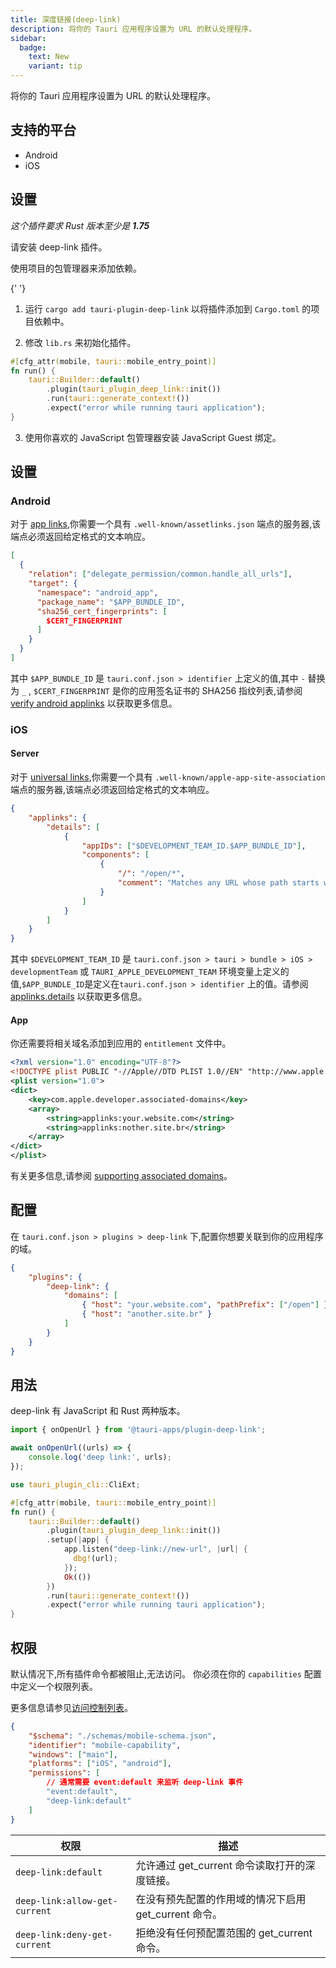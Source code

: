 ```yaml
---
title: 深度链接(deep-link)
description: 将你的 Tauri 应用程序设置为 URL 的默认处理程序。
sidebar:
  badge:
    text: New
    variant: tip
---
```



<PluginLinks plugin="deep-link" />

将你的 Tauri 应用程序设置为 URL 的默认处理程序。

## 支持的平台

- Android
- iOS

## 设置

_这个插件要求 Rust 版本至少是 **1.75**_

请安装 deep-link 插件。

<Tabs>
  <TabItem label="自动">

使用项目的包管理器来添加依赖。

{' '}

<CommandTabs
	npm="npm run tauri add deep-link"
	yarn="yarn run tauri add deep-link"
	pnpm="pnpm tauri add deep-link"
	cargo="cargo tauri add deep-link"
/>

  </TabItem>
  <TabItem label="手动">

1. 运行 `cargo add tauri-plugin-deep-link` 以将插件添加到 `Cargo.toml` 的项目依赖中。

2. 修改 `lib.rs` 来初始化插件。

```rust title="lib.rs" ins={4}
#[cfg_attr(mobile, tauri::mobile_entry_point)]
fn run() {
    tauri::Builder::default()
        .plugin(tauri_plugin_deep_link::init())
        .run(tauri::generate_context!())
        .expect("error while running tauri application");
}
```

3. 使用你喜欢的 JavaScript 包管理器安装 JavaScript Guest 绑定。

  <CommandTabs
      npm="npm install @tauri-apps/plugin-deep-link"
      yarn="yarn add @tauri-apps/plugin-deep-link"
      pnpm="pnpm add @tauri-apps/plugin-deep-link"
  />
  </TabItem>
</Tabs>

## 设置

### Android

对于 [app links](https://developer.android.com/training/app-links#android-app-links),你需要一个具有 `.well-known/assetlinks.json` 端点的服务器,该端点必须返回给定格式的文本响应。

```json title=".well-known/assetlinks.json"
[
  {
    "relation": ["delegate_permission/common.handle_all_urls"],
    "target": {
      "namespace": "android_app",
      "package_name": "$APP_BUNDLE_ID",
      "sha256_cert_fingerprints": [
        $CERT_FINGERPRINT
      ]
    }
  }
]
```

其中 `$APP_BUNDLE_ID` 是 `tauri.conf.json > identifier` 上定义的值,其中 `-` 替换为 `_` , `$CERT_FINGERPRINT` 是你的应用签名证书的 SHA256 指纹列表,请参阅 [verify android applinks](https://developer.android.com/training/app-links/verify-android-applinks#web-assoc) 以获取更多信息。

### iOS

#### Server

对于 [universal links](https://developer.apple.com/documentation/xcode/allowing-apps-and-websites-to-link-to-your-content?language=obj),你需要一个具有 `.well-known/apple-app-site-association` 端点的服务器,该端点必须返回给定格式的文本响应。

```json title=".well-known/apple-app-site-association"
{
	"applinks": {
		"details": [
			{
				"appIDs": ["$DEVELOPMENT_TEAM_ID.$APP_BUNDLE_ID"],
				"components": [
					{
						"/": "/open/*",
						"comment": "Matches any URL whose path starts with /open/"
					}
				]
			}
		]
	}
}
```

其中 `$DEVELOPMENT_TEAM_ID` 是 `tauri.conf.json > tauri > bundle > iOS > developmentTeam` 或 `TAURI_APPLE_DEVELOPMENT_TEAM` 环境变量上定义的值,`$APP_BUNDLE_ID`是定义在`tauri.conf.json > identifier` 上的值。请参阅 [applinks.details](https://developer.apple.com/documentation/bundleresources/applinks/details) 以获取更多信息。

#### App

你还需要将相关域名添加到应用的 `entitlement` 文件中。

```xml title="src-tauri/gen/apple/[App Name]_iOS/[App Name]_iOS.entitlements" ins={5-9}
<?xml version="1.0" encoding="UTF-8"?>
<!DOCTYPE plist PUBLIC "-//Apple//DTD PLIST 1.0//EN" "http://www.apple.com/DTDs/PropertyList-1.0.dtd">
<plist version="1.0">
<dict>
	<key>com.apple.developer.associated-domains</key>
	<array>
		<string>applinks:your.website.com</string>
		<string>applinks:nother.site.br</string>
	</array>
</dict>
</plist>
```

有关更多信息,请参阅 [supporting associated domains](https://developer.apple.com/documentation/xcode/supporting-associated-domains?language=objc)。

## 配置

在 `tauri.conf.json > plugins > deep-link` 下,配置你想要关联到你的应用程序的域。

```json title="tauri.conf.json"
{
	"plugins": {
		"deep-link": {
			"domains": [
				{ "host": "your.website.com", "pathPrefix": ["/open"] },
				{ "host": "another.site.br" }
			]
		}
	}
}
```

## 用法

deep-link 有 JavaScript 和 Rust 两种版本。

<Tabs>
  <TabItem label="JavaScript">

```js
import { onOpenUrl } from '@tauri-apps/plugin-deep-link';

await onOpenUrl((urls) => {
	console.log('deep link:', urls);
});
```

  </TabItem>
  <TabItem label="Rust">

```rust title="src-tauri/src/lib.rs"
use tauri_plugin_cli::CliExt;

#[cfg_attr(mobile, tauri::mobile_entry_point)]
fn run() {
    tauri::Builder::default()
        .plugin(tauri_plugin_deep_link::init())
        .setup(|app| {
            app.listen("deep-link://new-url", |url| {
              dbg!(url);
            });
            Ok(())
        })
        .run(tauri::generate_context!())
        .expect("error while running tauri application");
}
```

  </TabItem>
</Tabs>

## 权限

默认情况下,所有插件命令都被阻止,无法访问。
你必须在你的 `capabilities` 配置中定义一个权限列表。

更多信息请参见[访问控制列表](/zh-cn/reference/acl)。

```json title="src-tauri/capabilities/main.json" ins={9}
{
	"$schema": "./schemas/mobile-schema.json",
	"identifier": "mobile-capability",
	"windows": ["main"],
	"platforms": ["iOS", "android"],
	"permissions": [
		// 通常需要 event:default 来监听 deep-link 事件
		"event:default",
		"deep-link:default"
	]
}
```

| 权限                          | 描述                                                  |
| ----------------------------- | ----------------------------------------------------- |
| `deep-link:default`           | 允许通过 get_current 命令读取打开的深度链接。         |
| `deep-link:allow-get-current` | 在没有预先配置的作用域的情况下启用 get_current 命令。 |
| `deep-link:deny-get-current`  | 拒绝没有任何预配置范围的 get_current 命令。           |
